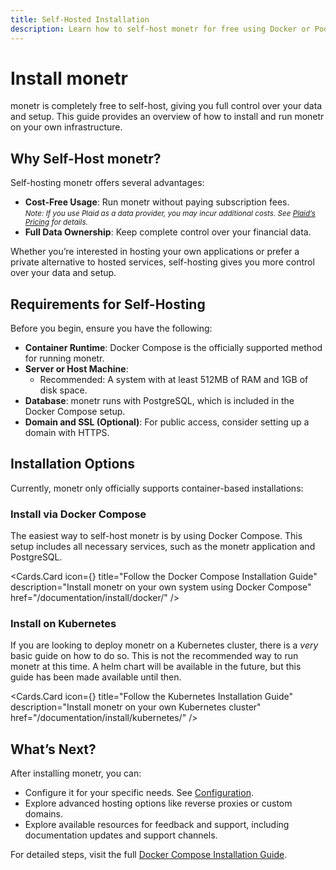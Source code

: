 ```yaml
---
title: Self-Hosted Installation
description: Learn how to self-host monetr for free using Docker or Podman. Explore the benefits of self-hosting and get an overview of installation requirements and options.
---
```



# Install monetr

monetr is completely free to self-host, giving you full control over your data and setup. This guide provides an
overview of how to install and run monetr on your own infrastructure.

## Why Self-Host monetr?

Self-hosting monetr offers several advantages:

- **Cost-Free Usage**: Run monetr without paying subscription fees.  
  <small>_Note: If you use Plaid as a data provider, you may incur additional costs. See [Plaid’s
  Pricing](https://plaid.com/pricing/) for details._</small>
- **Full Data Ownership**: Keep complete control over your financial data.

Whether you’re interested in hosting your own applications or prefer a private alternative to hosted services,
self-hosting gives you more control over your data and setup.

## Requirements for Self-Hosting

Before you begin, ensure you have the following:

- **Container Runtime**: Docker Compose is the officially supported method for running monetr.
- **Server or Host Machine**:
  - Recommended: A system with at least 512MB of RAM and 1GB of disk space.
- **Database**: monetr runs with PostgreSQL, which is included in the Docker Compose setup.
- **Domain and SSL (Optional)**: For public access, consider setting up a domain with HTTPS.

## Installation Options

Currently, monetr only officially supports container-based installations:

### **Install via Docker Compose**

The easiest way to self-host monetr is by using Docker Compose. This setup includes all necessary services, such as the
monetr application and PostgreSQL.

<Cards.Card
  icon={<Container />}
  title="Follow the Docker Compose Installation Guide"
  description="Install monetr on your own system using Docker Compose"
  href="/documentation/install/docker/"
/>

### **Install on Kubernetes**

If you are looking to deploy monetr on a Kubernetes cluster, there is a _very_ basic guide on how to do so. This is not
the recommended way to run monetr at this time. A helm chart will be available in the future, but this guide has been
made available until then.

<Cards.Card
  icon={<ShipWheel />}
  title="Follow the Kubernetes Installation Guide"
  description="Install monetr on your own Kubernetes cluster"
  href="/documentation/install/kubernetes/"
/>

## What’s Next?

After installing monetr, you can:

- Configure it for your specific needs. See [Configuration](./configure).
- Explore advanced hosting options like reverse proxies or custom domains.
- Explore available resources for feedback and support, including documentation updates and support channels.

For detailed steps, visit the full [Docker Compose Installation Guide](./install/docker).
